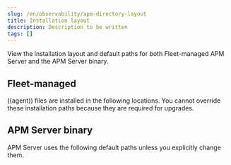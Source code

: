 ```yaml
---
slug: /en/observability/apm-directory-layout
title: Installation layout
description: Description to be written
tags: []
---
```



<div id="apm-directory-layout"></div>

View the installation layout and default paths for both Fleet-managed APM Server and the APM Server binary.

<div id="fleet-managed"></div>

## Fleet-managed

((agent)) files are installed in the following locations. You cannot override
these installation paths because they are required for upgrades.

<InstallLayoutWidget />

<div id="apm_server_binary"></div>

## APM Server binary

APM Server uses the following default paths unless you explicitly change them.

<DirectoryLayoutWidget />
